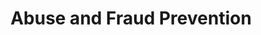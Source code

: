 ---
title: "Abuse and Fraud Prevention"
description: "This guide will help you prevent abuse and fraud in your application"
---